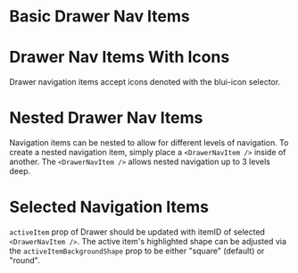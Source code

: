 
# Basic Drawer Nav Items

<BasicDrawerNavItem />

# Drawer Nav Items With Icons

Drawer navigation items accept icons denoted with the blui-icon selector.

<DrawerNavItemWithIcons />

# Nested Drawer Nav Items

Navigation items can be nested to allow for different levels of navigation. To create a nested navigation item, simply place a `<DrawerNavItem />` inside of another. The `<DrawerNavItem />` allows nested navigation up to 3 levels deep.

<DrawerNavItemNestedItems />

# Selected Navigation Items

`activeItem` prop of Drawer should be updated with itemID of selected `<DrawerNavItem />`. The active item's highlighted shape can be adjusted via the `activeItemBackgroundShape` prop to be either "square" (default) or "round".

<DrawerNavItemSelectedItems />
